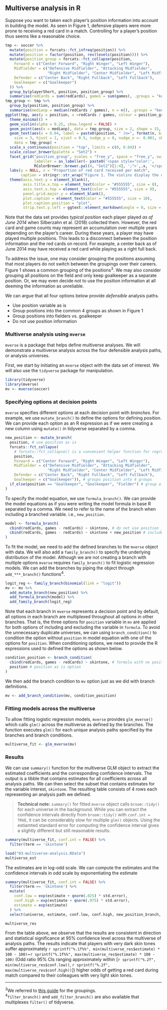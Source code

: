 ## Multiverse analysis in R

Suppose you want to taken each player's position information into account in building the model. As seen in Figure 1, defensive players were more prone to receiving a red card in a match. Controlling for a player's position thus seems like a reasonable choice.

```r
tmp <- soccer %>%
  mutate(position = forcats::fct_infreq(position)) %>%
  mutate(position = factor(position, rev(levels(position)))) %>%
  mutate(position_group = forcats::fct_collapse(position,
    Forward = c("Center Forward", "Right Winger", "Left Winger"),
    Midfielder = c("Defensive Midfielder", "Attacking Midfielder", 
                   "Right Midfielder", "Center Midfielder", "Left Midfielder"),
    Defender = c("Center Back", "Right Fullback", "Left Fullback"),
    Goalkeeper = c("Goalkeeper")
  )) %>%
  group_by(playerShort, position, position_group) %>%
  summarise(redCards = sum(redCards), games = sum(games), .groups = "keep")
tmp_group <- tmp %>%
  group_by(position, position_group) %>%
  summarise(medianp = median(redCards / games), n = n(), .groups = "keep")
ggplot(tmp, aes(y = position, x =redCards / games, colour = position_group)) +
  theme_minimal() +
  geom_violin(alpha = 0.25, show.legend = FALSE) +
  geom_point(aes(x = medianp), data = tmp_group, size = 2, shape = 15, show.legend = FALSE) +
  geom_text(aes(x = 0.04, label = paste0(position, " (n=", format(n, big.mark = ",") , ")")),
    size = 3, hjust = 1, vjust = 0.5, nudge_y = 0, nudge_x =- 0.001, show.legend = FALSE,
    data = tmp_group) +
  scale_x_continuous(position = "top", limits = c(0, 0.04)) +
  scale_colour_brewer(palette = "Set2") +
  facet_grid("position_group", scales = "free_y", space = "free_y", switch = "y",
             labeller = as_labeller(~ paste0('<span style="color:',
             RColorBrewer::brewer.pal(4, "Set2")[1:4], ';">',.x, '</span>'))) +
  labs(y = NULL, x = "Proportion of red card received per match", 
       caption = stringr::str_wrap("Figure 1. The violins display the distributions of each player's proportion of games where they received a red card and the squares indicate the median value for each position. They suggest that the likelihood of receiving a red card in a soccer match may vary by position.", width = 95)) +
  theme(axis.text.y = element_blank(),
        axis.title.x.top = element_text(color = "#555555", size = 8),
        axis.text.x.top = element_text(color = "#555555", size = 8),
        panel.grid.major.y = element_blank(),
        plot.caption = element_text(color = "#555555", size = 10),
        plot.caption.position = "plot",
        strip.text.y.left = ggtext::element_markdown(angle = 0, size = 10))
```

Note that the data set provides _typical position_ each player played _as of June 2014_ when Silberzahn et al. (2018) collected them. However, the red card and game counts may represent an accumulation over multiple years depending on the player's career. During these years, a player may have played multiple positions. This leads to a disconnect between the position information and the red cards on record. For example, a center back as of June 2014 may have received a red card while playing as a right full back. 

To address the issue, one may consider grouping the positions assuming that most players do not switch between the groupings over their careers. Figure 1 shows a common grouping of the positions<sup>3</sup>. We may also consider grouping all positions on the field and only keep goalkeeper as a separate position. Or, we may even decide not to use the position information at all deeming the information as unreliable. 

We can argue that all four options below provide _defensible_ analysis paths.

+   Use position variable as is
+   Group positions into the common 4 groups as shown in Figure 1
+   Group positions into fielders vs. goalkeeper
+   Do not use position information

### Multiverse analysis using `mverse`

`mverse` is a package that helps define multiverse analyses. We will demonstrate a multiverse analysis across the four defensible analysis paths, or analysis universes. 

First, we start by initiating an `mverse` object with the data set of interest. We will also use the `tidyverse` package for manipulation.

```r
library(tidyverse)
library(mverse)
mv <- mverse(soccer)
```

### Specifying options at decision points

`mverse` specifies different options at each decision point with _branches_. For example, we use `mutate_branch()` to define the options for defining _position_. We can provide each option as an R expression as if we were creating a new column using `mutate()` in tidyverse separated by a comma.

```r
new_position <- mutate_branch(
  position, # use position as is
  forcats::fct_collapse(
    # forcats::fct_collapse() is a convenient helper function for regrouping factors
    position, 
    Forward = c("Center Forward", "Right Winger", "Left Winger"), 
    Midfielder = c("Defensive Midfielder", "Attacking Midfielder", 
                   "Right Midfielder", "Center Midfielder", "Left Midfielder"), 
    Defender = c("Center Back", "Right Fullback", "Left Fullback"), 
    Goalkeeper = c("Goalkeeper")), # groups position into 4 groups
  if_else(position == "Goalkeeper", "Goalkeeper", "Fielder") # group all fielders
)
```

To specify the model equation, we use `formula_branch()`. We can provide the model equations as if you were writing the model formula in base R separated by a comma. We need to refer to the name of the branch when including a branched variable. i.e., `new_position`.

```r
model <- formula_branch(
  cbind(redCards, games - redCards) ~ skintone, # do not use position information
  cbind(redCards, games - redCards) ~ skintone + new_position # include position variable
)
```

To fit the model, we need to add the defined branches to the `mverse` object with data. We will also add a `family_branch()` to specify the underlying distribution of the model. Although we are not creating a branch with multiple options `mverse` requires `family_branch()` to fit logistic regression models. We can add the branches by piping the object through `add_***_branch()` functions<sup>4</sup>.

```r
logit_reg <- family_branch(binomial(link = "logit"))
mv <- mv %>%
  add_mutate_branch(new_position) %>%
  add_formula_branch(model) %>%
  add_family_branch(logit_reg)
```

Note that each branch in `mverse` represents a decision point and by default, all options in each branch are multiplexed throughout all options in other branches. That is, the three options for `position` variable in `mv` are applied for both options of including and excluding the variable in `formula`. To avoid the unnecessary duplicate universes, we can using `branch_condition()` to condition the option without `position` in model equation with one of the options for `position`. When conditioning options, we need to provide the R expressions used to defined the options as shown below.

```r
condition_position <- branch_condition(
  cbind(redCards, games - redCards) ~ skintone, # formula with no position option
  position # position as is option 
)
```

We then add the branch condition to `mv` option just as we did with branch definitions.

```r
mv <- add_branch_condition(mv, condition_position)
```


### Fitting models across the multiverse

To allow fitting logistic regression models, `mverse` provides `glm_mverse()` which calls `glm()` across the multiverse as defined by the branches. The function executes `glm()` for each unique analysis paths specified by the branches and branch conditions.

```r
multiverse_fit <- glm_mverse(mv)
```

### Results

We can use `summary()` function for the multiverse GLM object to extract the estimated coefficients and the corresponding confidence intervals. The output is a tibble that contains estimates for all coefficients across all analysis paths. We can then select the subset that contains estimates for the variable interest, `skintone`. The resulting table consists of 4 rows each representing an analysis path we defined. 

> **Technical note:** `summary()` for fitted `mverse` object calls `broom::tidy()` for each universe in the background. While you can extract the confidence intervals directly from `broom::tidy()` with `conf.int = TRUE`, it can be considerably slow for multiple `glm()` objects. Using the estiamted standard error for computing the confidence interval gives a slightly different but still reasonable results.

```r
summary(multiverse_fit, conf.int = FALSE) %>%
  filter(term == 'skintone')
```

```r
load("03-multiverse-analysis.RData")
multiverse_est
```

The estimates are in log-odd scale. We can compute the estimates and the confidence intervals in odd scale by exponentiating the estimate

```r
summary(multiverse_fit, conf.int = FALSE) %>%
  filter(term == 'skintone') %>% 
  mutate(
    conf.low = exp(estimate + qnorm(.025) * std.error),
    conf.high = exp(estimate + qnorm(.975) * std.error),
    estimate = exp(estimate)
  ) %>%
  select(universe, estimate, conf.low, conf.high, new_position_branch, model_branch) # rearrange columns for display
```

```r
multiverse_res
```

From the table above, we observe that the results are consistent in direction and statistical significance at 95% confidence level across the multiverse of analysis paths. The results indicate that players with very dark skin tones suffer approximately `r sprintf("%.1f%%", min(multiverse_res$estimate) * 100 - 100)`~`r sprintf("%.1f%%", max(multiverse_res$estimate) * 100 - 100)` (Odd ratio 95% CIs ranging approximately within [`r sprintf("%.2f", min(multiverse_res$conf.low))`, `r sprintf("%.2f", max(multiverse_res$conf.high))`]) higher odds of getting a red card during match compared to their colleagues with very light skin tones. 

```{=html}
<hr />
<footnote id="note3"><sup>3</sup>We referred to <a href="https://yoursoccerhome.com/soccer-positions-a-complete-and-easy-to-understand-guide/" target="_blank">this guide</a> for the groupings.</footnote>
<br /><footnote id="note4"><sup>4</sup><code>filter_branch()</code> and <code>add_filter_branch()</code> are also available that multiplexes <code>filter()</code> of tidyverse.</footnote>
```
